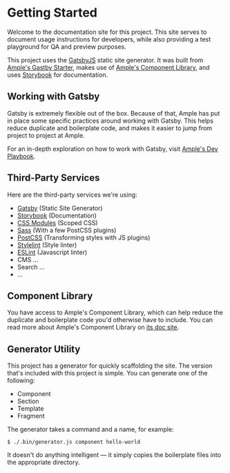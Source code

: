 
<Meta title="Intro/Getting Started" />

# Getting Started

Welcome to the documentation site for this project. This site serves to document usage instructions for developers, while also providing a test playground for QA and preview purposes.

This project uses the [GatsbyJS](https://www.gatsbyjs.org/) static site generator. It was built from [Ample's Gastby Starter](https://github.com/ample/gatsby-starter-ample), makes use of [Ample's Component Library](https://gatsby-theme-ample-components.netlify.com/), and uses [Storybook](https://storybook.js.org/) for documentation.

## Working with Gatsby

Gatsby is extremely flexible out of the box. Because of that, Ample has put in place some specific practices around working with Gatsby. This helps reduce duplicate and boilerplate code, and makes it easier to jump from project to project at Ample.

For an in-depth exploration on how to work with Gatsby, visit [Ample's Dev Playbook](https://dev-playbook.netlify.com/code/working-with-gatsby).

## Third-Party Services

Here are the third-party services we're using:

- [Gatsby](https://www.gatsbyjs.org/) (Static Site Generator)
- [Storybook](https://storybook.js.org/) (Documentation)
- [CSS Modules](https://github.com/css-modules/css-modules) (Scoped CSS)
- [Sass](https://sass-lang.com/documentation) (With a few PostCSS plugins)
- [PostCSS](https://postcss.org) (Transforming styles with JS plugins)
- [Stylelint](https://stylelint.io) (Style linter)
- [ESLint](https://eslint.org) (Javascript linter)
- CMS ...
- Search ...
- ...

## Component Library

You have access to Ample's Component Library, which can help reduce the duplicate and boilerplate code you'd otherwise have to include. You can read more about Ample's Component Library on [its doc site](https://gatsby-theme-ample-components.netlify.com/).

## Generator Utility

This project has a generator for quickly scaffolding the site. The version that's included with this project is simple. You can generate one of the following:

- Component
- Section
- Template
- Fragment

The generator takes a command and a name, for example:

    $ ./.bin/generator.js component hello-world

It doesn't do anything intelligent — it simply copies the boilerplate files into the appropriate directory.
